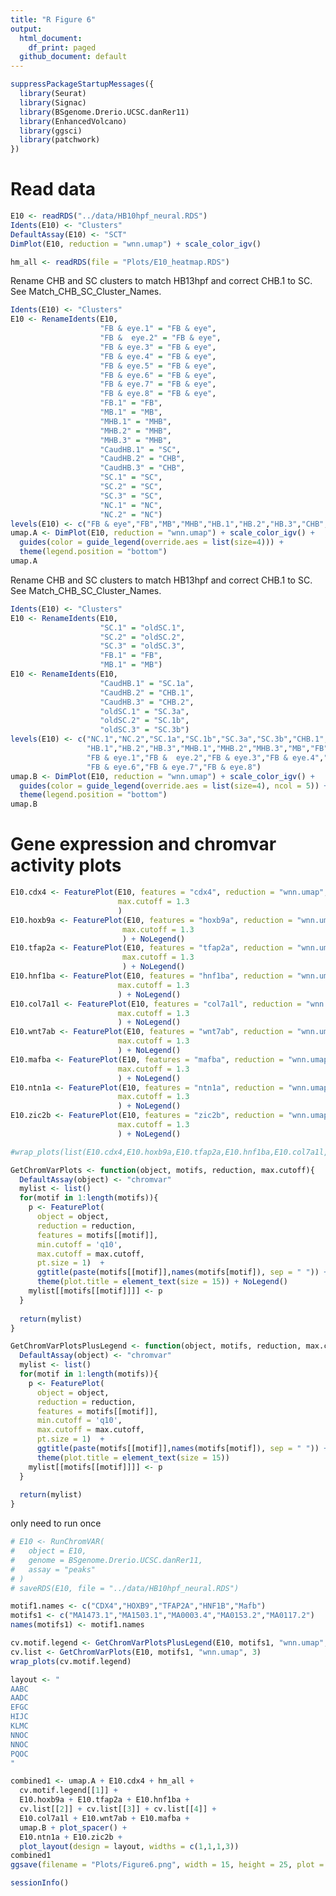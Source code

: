 ```yaml
---
title: "R Figure 6"
output:
  html_document:
    df_print: paged
  github_document: default
---
```


```r
suppressPackageStartupMessages({
  library(Seurat)
  library(Signac)
  library(BSgenome.Drerio.UCSC.danRer11)
  library(EnhancedVolcano)
  library(ggsci)
  library(patchwork)
})
```

# Read data
```r
E10 <- readRDS("../data/HB10hpf_neural.RDS")
Idents(E10) <- "Clusters"
DefaultAssay(E10) <- "SCT"
DimPlot(E10, reduction = "wnn.umap") + scale_color_igv()
```

```r
hm_all <- readRDS(file = "Plots/E10_heatmap.RDS")
```

Rename CHB and SC clusters to match HB13hpf and correct CHB.1 to SC.  See Match_CHB_SC_Cluster_Names.
```r
Idents(E10) <- "Clusters"
E10 <- RenameIdents(E10,
                    "FB & eye.1" = "FB & eye",
                    "FB &  eye.2" = "FB & eye",
                    "FB & eye.3" = "FB & eye",
                    "FB & eye.4" = "FB & eye",
                    "FB & eye.5" = "FB & eye",
                    "FB & eye.6" = "FB & eye",
                    "FB & eye.7" = "FB & eye",
                    "FB & eye.8" = "FB & eye",
                    "FB.1" = "FB",
                    "MB.1" = "MB",
                    "MHB.1" = "MHB",
                    "MHB.2" = "MHB",
                    "MHB.3" = "MHB",
                    "CaudHB.1" = "SC",
                    "CaudHB.2" = "CHB",
                    "CaudHB.3" = "CHB",
                    "SC.1" = "SC",
                    "SC.2" = "SC",
                    "SC.3" = "SC",
                    "NC.1" = "NC",
                    "NC.2" = "NC")
levels(E10) <- c("FB & eye","FB","MB","MHB","HB.1","HB.2","HB.3","CHB","SC","NC")
umap.A <- DimPlot(E10, reduction = "wnn.umap") + scale_color_igv() + 
  guides(color = guide_legend(override.aes = list(size=4))) + 
  theme(legend.position = "bottom")
umap.A
```
Rename CHB and SC clusters to match HB13hpf and correct CHB.1 to SC.  See Match_CHB_SC_Cluster_Names.
```r
Idents(E10) <- "Clusters"
E10 <- RenameIdents(E10,
                    "SC.1" = "oldSC.1",
                    "SC.2" = "oldSC.2",
                    "SC.3" = "oldSC.3",
                    "FB.1" = "FB",
                    "MB.1" = "MB")
E10 <- RenameIdents(E10,
                    "CaudHB.1" = "SC.1a",
                    "CaudHB.2" = "CHB.1",
                    "CaudHB.3" = "CHB.2",
                    "oldSC.1" = "SC.3a",
                    "oldSC.2" = "SC.1b",
                    "oldSC.3" = "SC.3b")
levels(E10) <- c("NC.1","NC.2","SC.1a","SC.1b","SC.3a","SC.3b","CHB.1","CHB.2",
                 "HB.1","HB.2","HB.3","MHB.1","MHB.2","MHB.3","MB","FB",
                 "FB & eye.1","FB &  eye.2","FB & eye.3","FB & eye.4","FB & eye.5",
                 "FB & eye.6","FB & eye.7","FB & eye.8")
umap.B <- DimPlot(E10, reduction = "wnn.umap") + scale_color_igv() + 
  guides(color = guide_legend(override.aes = list(size=4), ncol = 5)) + 
  theme(legend.position = "bottom")
umap.B
```

# Gene expression and chromvar activity plots

```r
E10.cdx4 <- FeaturePlot(E10, features = "cdx4", reduction = "wnn.umap", 
                        max.cutoff = 1.3
                        ) 
E10.hoxb9a <- FeaturePlot(E10, features = "hoxb9a", reduction = "wnn.umap", 
                         max.cutoff = 1.3
                         ) + NoLegend()
E10.tfap2a <- FeaturePlot(E10, features = "tfap2a", reduction = "wnn.umap", 
                         max.cutoff = 1.3
                         ) + NoLegend()
E10.hnf1ba <- FeaturePlot(E10, features = "hnf1ba", reduction = "wnn.umap", 
                        max.cutoff = 1.3
                        ) + NoLegend()
E10.col7a1l <- FeaturePlot(E10, features = "col7a1l", reduction = "wnn.umap", 
                        max.cutoff = 1.3
                        ) + NoLegend()
E10.wnt7ab <- FeaturePlot(E10, features = "wnt7ab", reduction = "wnn.umap", 
                        max.cutoff = 1.3
                        ) + NoLegend()
E10.mafba <- FeaturePlot(E10, features = "mafba", reduction = "wnn.umap", 
                        max.cutoff = 1.3
                        ) + NoLegend()
E10.ntn1a <- FeaturePlot(E10, features = "ntn1a", reduction = "wnn.umap", 
                        max.cutoff = 1.3
                        ) + NoLegend()
E10.zic2b <- FeaturePlot(E10, features = "zic2b", reduction = "wnn.umap", 
                        max.cutoff = 1.3
                        ) + NoLegend()
```

```r
#wrap_plots(list(E10.cdx4,E10.hoxb9a,E10.tfap2a,E10.hnf1ba,E10.col7a1l,E10.wnt7ab,E10.mafba,E10.ntn1a,E10.zic2b), guides = "collect")
```

```r
GetChromVarPlots <- function(object, motifs, reduction, max.cutoff){
  DefaultAssay(object) <- "chromvar"
  mylist <- list()
  for(motif in 1:length(motifs)){
    p <- FeaturePlot(
      object = object,
      reduction = reduction,
      features = motifs[[motif]],
      min.cutoff = 'q10',
      max.cutoff = max.cutoff,
      pt.size = 1)  +
      ggtitle(paste(motifs[[motif]],names(motifs[motif]), sep = " ")) +
      theme(plot.title = element_text(size = 15)) + NoLegend()
    mylist[[motifs[[motif]]]] <- p
  }
  
  return(mylist)
}
```

```r
GetChromVarPlotsPlusLegend <- function(object, motifs, reduction, max.cutoff){
  DefaultAssay(object) <- "chromvar"
  mylist <- list()
  for(motif in 1:length(motifs)){
    p <- FeaturePlot(
      object = object,
      reduction = reduction,
      features = motifs[[motif]],
      min.cutoff = 'q10',
      max.cutoff = max.cutoff,
      pt.size = 1)  +
      ggtitle(paste(motifs[[motif]],names(motifs[motif]), sep = " ")) +
      theme(plot.title = element_text(size = 15))
    mylist[[motifs[[motif]]]] <- p
  }
  
  return(mylist)
}
```

only need to run once
```r
# E10 <- RunChromVAR(
#   object = E10,
#   genome = BSgenome.Drerio.UCSC.danRer11,
#   assay = "peaks"
# )
# saveRDS(E10, file = "../data/HB10hpf_neural.RDS")
```

```r
motif1.names <- c("CDX4","HOXB9","TFAP2A","HNF1B","Mafb")
motifs1 <- c("MA1473.1","MA1503.1","MA0003.4","MA0153.2","MA0117.2")
names(motifs1) <- motif1.names
```

```r
cv.motif.legend <- GetChromVarPlotsPlusLegend(E10, motifs1, "wnn.umap", 3)
cv.list <- GetChromVarPlots(E10, motifs1, "wnn.umap", 3)
wrap_plots(cv.motif.legend)
```

```r
layout <- "
AABC
AADC
EFGC
HIJC
KLMC
NNOC
NNOC
PQOC
"

combined1 <- umap.A + E10.cdx4 + hm_all + 
  cv.motif.legend[[1]] +  
  E10.hoxb9a + E10.tfap2a + E10.hnf1ba +
  cv.list[[2]] + cv.list[[3]] + cv.list[[4]] +
  E10.col7a1l + E10.wnt7ab + E10.mafba + 
  umap.B + plot_spacer() +
  E10.ntn1a + E10.zic2b +
  plot_layout(design = layout, widths = c(1,1,1,3))
combined1
ggsave(filename = "Plots/Figure6.png", width = 15, height = 25, plot = combined1)
```

```r
sessionInfo()
```

